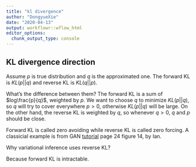 ```yaml
---
title: "kl divergence"
author: "DongyueXie"
date: "2020-04-13"
output: workflowr::wflow_html
editor_options:
  chunk_output_type: console
---
```


## KL divergence direction

Assume $p$ is true distribution and $q$ is the approximated one. The forward KL is $KL(p||q)$ and reverse KL is $KL(q||p)$. 

What's the difference between them? The forward KL is a sum of $log\frac{p}{q}$, weighted by $p$. We want to choose $q$ to minimize $KL(p||q)$, so $q$ will try to cover everywhere $p>0$, otherwise $KL(p||q)$ will be large. On the other hand, the reverse KL is weighted by $q$, so whenever $q>0$, $q$ and $p$ should be close. 

Forward KL is called zero avoiding while reverse KL is called zero forcing. A classicial example is from GAN [tutorial](https://arxiv.org/pdf/1701.00160.pdf) page 24 figure 14, by Ian. 

Why variational inference uses reverse KL? 

Because forward KL is intractable. 
